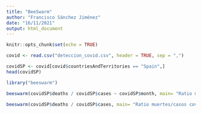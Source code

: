 ---
title: "BeeSwarm"
author: "Francisco Sánchez Jiménez"
date: "16/11/2021"
output: html_document
---

```{r setup, include=FALSE}
knitr::opts_chunk$set(echo = TRUE)
```

```{r}
covid <- read.csv("deteccion_covid.csv", header = TRUE, sep = ",")
```

```{r}

covidSP <- covid[covid$countriesAndTerritories == "Spain",]
head(covidSP)
```

```{r}
library("beeswarm")

beeswarm(covidSP$deaths / covidSP$cases ~ covidSP$month, main= "Ratio muertes/casos covid en España", ylab= "muertes/casos", xlab= "meses 2021")

```

```{r}
beeswarm(covidSP$deaths / covidSP$cases, main= "Ratio muertes/casos covid en España", ylab= "muertes/casos", xlab= "Año 2021")
```

